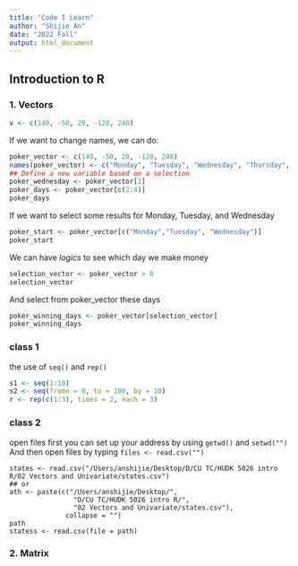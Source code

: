 ```yaml
---
title: "Code I Learn"
author: "Shijie An"
date: "2022 Fall"
output: html_document
---
```


## Introduction to R
### 1. Vectors 
```r
v <- c(140, -50, 20, -120, 240)
```
If we want to change names, we can do: 
```r
poker_vector <- c(140, -50, 20, -120, 240)
names(poker_vector) <- c("Monday", "Tuesday", "Wednesday", "Thursday", "Friday")
## Define a new variable based on a selection
poker_wednesday <- poker_vector[3]
poker_days <- poker_vector[c(2:4)]
poker_days
```
If we want to select some results for Monday, Tuesday, and Wednesday
```r
poker_start <- poker_vector[c("Monday","Tuesday", "Wednesday")]
poker_start
```
We can have *logics* to see which day we make money
```r
selection_vector <- poker_vector > 0
selection_vector
```
And select from poker_vector these days
```r
poker_winning_days <- poker_vector[selection_vector]
poker_winning_days
```

### class 1

the use of `seq()` and `rep()`

```r
s1 <- seq(1:10)
s2 <- seq(frome = 0, to = 100, by = 10)
r <- rep(c(1:3), times = 2, each = 3)
```

### class 2
open files
first you can set up your address by using `getwd()` and `setwd("")`
And then open files by typing `files <- read.csv("")`
```
states <- read.csv("/Users/anshijie/Desktop/D/CU TC/HUDK 5026 intro R/02 Vectors and Univariate/states.csv")
## or 
ath <- paste(c("/Users/anshijie/Desktop/", 
                "D/CU TC/HUDK 5026 intro R/",
                "02 Vectors and Univariate/states.csv"), 
              collapse = "")
path
statess <- read.csv(file = path)
```

### 2. Matrix
